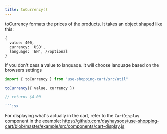 ```yaml
---
title: toCurrency()
---
```


toCurrency formats the prices of the products. It takes an object shaped like this:

```json5
{
  value: 400,
  currency: 'USD',
  language: 'EN', //optional
}
```

If you don't pass a value to language, it will choose language based on the browsers settings

````jsx
import { toCurrency } from "use-shopping-cart/src/util"

toCurrency({ value, currency })

// returns $4.00

```jsx


````

For displaying what's actually in the cart, refer to the `CartDisplay` component in the example:
https://github.com/dayhaysoos/use-shopping-cart/blob/master/example/src/components/cart-display.js
